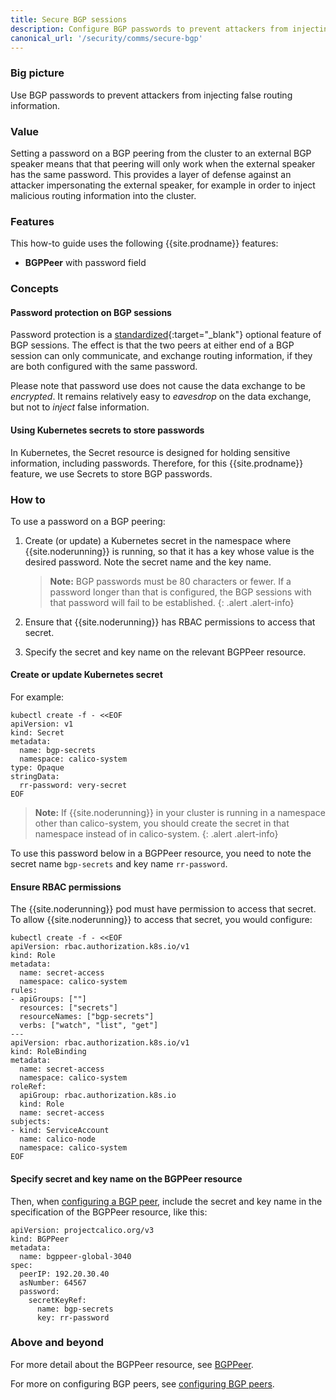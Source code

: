 ```yaml
---
title: Secure BGP sessions
description: Configure BGP passwords to prevent attackers from injecting false routing information. 
canonical_url: '/security/comms/secure-bgp'
---
```


### Big picture

Use BGP passwords to prevent attackers from injecting false routing information.

### Value

Setting a password on a BGP peering from the cluster to an external BGP speaker means that
that peering will only work when the external speaker has the same password.  This
provides a layer of defense against an attacker impersonating the external speaker, for
example in order to inject malicious routing information into the cluster.

### Features

This how-to guide uses the following {{site.prodname}} features:

- **BGPPeer** with password field

### Concepts

#### Password protection on BGP sessions

Password protection is a [standardized](https://tools.ietf.org/html/rfc5925){:target="_blank"} optional
feature of BGP sessions.  The effect is that the two peers at either end of a BGP session
can only communicate, and exchange routing information, if they are both configured with
the same password.

Please note that password use does not cause the data exchange to be *encrypted*.  It
remains relatively easy to *eavesdrop* on the data exchange, but not to *inject* false
information.

#### Using Kubernetes secrets to store passwords

In Kubernetes, the Secret resource is designed for holding sensitive information,
including passwords.  Therefore, for this {{site.prodname}} feature, we use Secrets to
store BGP passwords.

### How to

To use a password on a BGP peering:

1.  Create (or update) a Kubernetes secret in the namespace where {{site.noderunning}} is
    running, so that it has a key whose value is the desired password.  Note the secret
    name and the key name.

    > **Note:** BGP passwords must be 80 characters or fewer.  If a
    > password longer than that is configured, the BGP sessions with
    > that password will fail to be established.
    {: .alert .alert-info}

1.  Ensure that {{site.noderunning}} has RBAC permissions to access that secret.

1.  Specify the secret and key name on the relevant BGPPeer resource.

#### Create or update Kubernetes secret

For example:

```
kubectl create -f - <<EOF
apiVersion: v1
kind: Secret
metadata:
  name: bgp-secrets
  namespace: calico-system
type: Opaque
stringData:
  rr-password: very-secret
EOF
```

> **Note:** If {{site.noderunning}} in your cluster is running in a namespace other than calico-system,
> you should create the secret in that namespace instead of in calico-system.
{: .alert .alert-info}

To use this password below in a BGPPeer resource, you need to note the secret name
`bgp-secrets` and key name `rr-password`.

#### Ensure RBAC permissions

The {{site.noderunning}} pod must have permission to access that secret.  To allow
{{site.noderunning}} to access that secret, you would configure:

```
kubectl create -f - <<EOF
apiVersion: rbac.authorization.k8s.io/v1
kind: Role
metadata:
  name: secret-access
  namespace: calico-system
rules:
- apiGroups: [""]
  resources: ["secrets"]
  resourceNames: ["bgp-secrets"]
  verbs: ["watch", "list", "get"]
---
apiVersion: rbac.authorization.k8s.io/v1
kind: RoleBinding
metadata:
  name: secret-access
  namespace: calico-system
roleRef:
  apiGroup: rbac.authorization.k8s.io
  kind: Role
  name: secret-access
subjects:
- kind: ServiceAccount
  name: calico-node
  namespace: calico-system
EOF
```

#### Specify secret and key name on the BGPPeer resource

Then, when [configuring a BGP peer]({{site.baseurl}}/networking/bgp),
include the secret and key name in the specification of the BGPPeer resource, like this:

```
apiVersion: projectcalico.org/v3
kind: BGPPeer
metadata:
  name: bgppeer-global-3040
spec:
  peerIP: 192.20.30.40
  asNumber: 64567
  password:
    secretKeyRef:
      name: bgp-secrets
      key: rr-password
```

### Above and beyond

For more detail about the BGPPeer resource, see
[BGPPeer]({{site.baseurl}}/reference/resources/bgppeer).

For more on configuring BGP peers, see [configuring BGP
peers]({{site.baseurl}}/networking/bgp).
